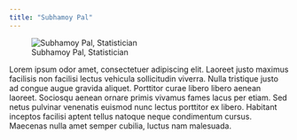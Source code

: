 ```yaml
---
title: "Subhamoy Pal"
---
```

::: {.grid}

::: {.g-col-6}
![Subhamoy Pal, Statistician](../images/Pal_Subhamoy.jpg)
:::

::: {.g-col-6}

Lorem ipsum odor amet, consectetuer adipiscing elit. Laoreet justo maximus facilisis non facilisi lectus vehicula sollicitudin viverra. Nulla tristique justo ad congue augue gravida aliquet. Porttitor curae libero libero aenean laoreet. Sociosqu aenean ornare primis vivamus fames lacus per etiam. Sed netus pulvinar venenatis euismod nunc lectus porttitor ex libero. Habitant inceptos facilisi aptent tellus natoque neque condimentum cursus. Maecenas nulla amet semper cubilia, luctus nam malesuada.

:::
:::